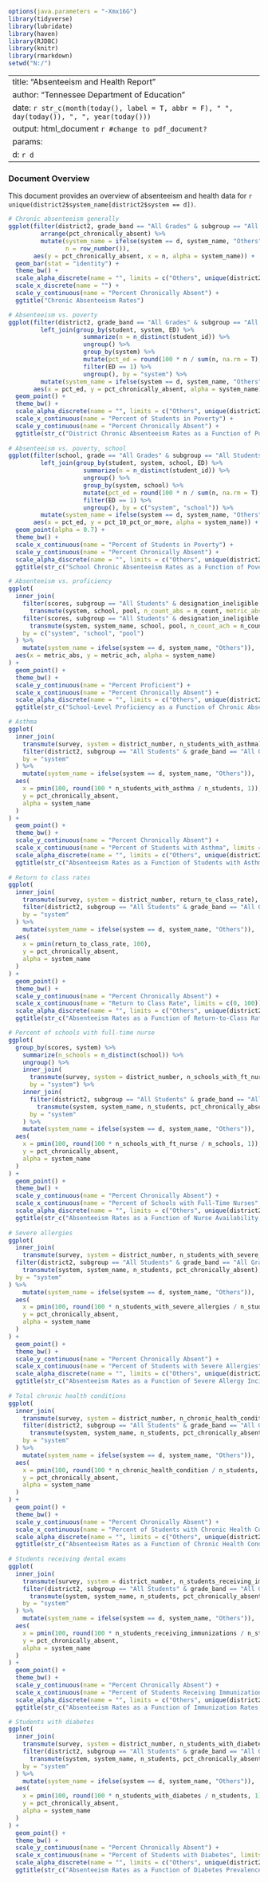 ```r
options(java.parameters = "-Xmx16G")
library(tidyverse)
library(lubridate)
library(haven)
library(RJDBC)
library(knitr)
library(rmarkdown)
setwd("N:/")

```
---
title: "Absenteeism and Health Report"
author: "Tennessee Department of Education"
date: `r str_c(month(today(), label = T, abbr = F), " ", day(today()), ", ", year(today()))`
output: html_document `r #change to pdf_document?`
params:
    d: `r d`
---

### Document Overview
This document provides an overview of absenteeism and health data for `r unique(district2$system_name[district2$system == d])`.

``` r
# Chronic absenteeism generally
ggplot(filter(district2, grade_band == "All Grades" & subgroup == "All Students") %>%
         arrange(pct_chronically_absent) %>% 
         mutate(system_name = ifelse(system == d, system_name, "Others"),
                n = row_number()),
       aes(y = pct_chronically_absent, x = n, alpha = system_name)) + 
  geom_bar(stat = "identity") + 
  theme_bw() +
  scale_alpha_discrete(name = "", limits = c("Others", unique(district2$system_name[district2$system == d]))) +
  scale_x_discrete(name = "") +
  scale_y_continuous(name = "Percent Chronically Absent") + 
  ggtitle("Chronic Absenteeism Rates")

# Absenteeism vs. poverty
ggplot(filter(district2, grade_band == "All Grades" & subgroup == "All Students") %>% 
         left_join(group_by(student, system, ED) %>% 
                     summarize(n = n_distinct(student_id)) %>% 
                     ungroup() %>% 
                     group_by(system) %>%
                     mutate(pct_ed = round(100 * n / sum(n, na.rm = T), 1)) %>% 
                     filter(ED == 1) %>% 
                     ungroup(), by = "system") %>% 
         mutate(system_name = ifelse(system == d, system_name, "Others")),
       aes(x = pct_ed, y = pct_chronically_absent, alpha = system_name)) + 
  geom_point() +
  theme_bw() + 
  scale_alpha_discrete(name = "", limits = c("Others", unique(district2$system_name[district2$system == d]))) +
  scale_x_continuous(name = "Percent of Students in Poverty") + 
  scale_y_continuous(name = "Percent Chronically Absent") +
  ggtitle(str_c("District Chronic Absenteeism Rates as a Function of Poverty, ", year(today()) - 1))
  
# Absenteeism vs. poverty, school
ggplot(filter(school, grade == "All Grades" & subgroup == "All Students") %>% 
         left_join(group_by(student, system, school, ED) %>% 
                     summarize(n = n_distinct(student_id)) %>% 
                     ungroup() %>% 
                     group_by(system, school) %>%
                     mutate(pct_ed = round(100 * n / sum(n, na.rm = T), 1)) %>% 
                     filter(ED == 1) %>% 
                     ungroup(), by = c("system", "school")) %>% 
         mutate(system_name = ifelse(system == d, system_name, "Others")), 
       aes(x = pct_ed, y = pct_10_pct_or_more, alpha = system_name)) + 
  geom_point(alpha = 0.7) +
  theme_bw() + 
  scale_x_continuous(name = "Percent of Students in Poverty") + 
  scale_y_continuous(name = "Percent Chronically Absent") +
  scale_alpha_discrete(name = "", limits = c("Others", unique(district2$system_name[district2$system == d]))) + 
  ggtitle(str_c("School Chronic Absenteeism Rates as a Function of Poverty, ", year(today()) - 1))

# Absenteeism vs. proficiency
ggplot(
  inner_join(
    filter(scores, subgroup == "All Students" & designation_ineligible == 0 & indicator == "Chronic Absenteeism") %>% 
      transmute(system, school, pool, n_count_abs = n_count, metric_abs = metric),
    filter(scores, subgroup == "All Students" & designation_ineligible == 0 & indicator == "Achievement") %>% 
      transmute(system, system_name, school, pool, n_count_ach = n_count, metric_ach = metric),
    by = c("system", "school", "pool")
  ) %>% 
    mutate(system_name = ifelse(system == d, system_name, "Others")), 
  aes(x = metric_abs, y = metric_ach, alpha = system_name)
) +
  geom_point() + 
  theme_bw() + 
  scale_y_continuous(name = "Percent Proficient") + 
  scale_x_continuous(name = "Percent Chronically Absent") +
  scale_alpha_discrete(name = "", limits = c("Others", unique(district2$system_name[district2$system == d]))) +
  ggtitle(str_c("School-Level Proficiency as a Function of Chronic Absenteeism Rates, ", year(today()) - 1))

# Asthma
ggplot(
  inner_join(
    transmute(survey, system = district_number, n_students_with_asthma),
    filter(district2, subgroup == "All Students" & grade_band == "All Grades"),
    by = "system"
  ) %>% 
    mutate(system_name = ifelse(system == d, system_name, "Others")),
  aes(
    x = pmin(100, round(100 * n_students_with_asthma / n_students, 1)), 
    y = pct_chronically_absent,
    alpha = system_name
  )
) + 
  geom_point() + 
  theme_bw() + 
  scale_y_continuous(name = "Percent Chronically Absent") + 
  scale_x_continuous(name = "Percent of Students with Asthma", limits = c(0, 100)) +
  scale_alpha_discrete(name = "", limits = c("Others", unique(district2$system_name[district2$system == d]))) +
  ggtitle(str_c("Absenteeism Rates as a Function of Students with Asthma, ", year(today()) - 1))
  
# Return to class rates
ggplot(
  inner_join(
    transmute(survey, system = district_number, return_to_class_rate),
    filter(district2, subgroup == "All Students" & grade_band == "All Grades"),
    by = "system"
  ) %>% 
    mutate(system_name = ifelse(system == d, system_name, "Others")),
  aes(
    x = pmin(return_to_class_rate, 100),
    y = pct_chronically_absent,
    alpha = system_name
  )
) + 
  geom_point() + 
  theme_bw() + 
  scale_y_continuous(name = "Percent Chronically Absent") + 
  scale_x_continuous(name = "Return to Class Rate", limits = c(0, 100)) +
  scale_alpha_discrete(name = "", limits = c("Others", unique(district2$system_name[district2$system == d]))) +
  ggtitle(str_c("Absenteeism Rates as a Function of Return-to-Class Rates, ", year(today()) - 1))

# Percent of schools with full-time nurse
ggplot(
  group_by(scores, system) %>% 
    summarize(n_schools = n_distinct(school)) %>% 
    ungroup() %>% 
    inner_join(
      transmute(survey, system = district_number, n_schools_with_ft_nurse),
      by = "system") %>% 
    inner_join(
      filter(district2, subgroup == "All Students" & grade_band == "All Grades") %>% 
        transmute(system, system_name, n_students, pct_chronically_absent),
      by = "system"
    ) %>% 
    mutate(system_name = ifelse(system == d, system_name, "Others")),
  aes(
    x = pmin(100, round(100 * n_schools_with_ft_nurse / n_schools, 1)),
    y = pct_chronically_absent,
    alpha = system_name
  )
) + 
  geom_point() + 
  theme_bw() + 
  scale_y_continuous(name = "Percent Chronically Absent") + 
  scale_x_continuous(name = "Percent of Schools with Full-Time Nurses", limits = c(0, 100)) +
  scale_alpha_discrete(name = "", limits = c("Others", unique(district2$system_name[district2$system == d]))) +
  ggtitle(str_c("Absenteeism Rates as a Function of Nurse Availability, ", year(today()) - 1))
  
# Severe allergies
ggplot(
  inner_join(
    transmute(survey, system = district_number, n_students_with_severe_allergies),
  filter(district2, subgroup == "All Students" & grade_band == "All Grades") %>% 
    transmute(system, system_name, n_students, pct_chronically_absent),
  by = "system"
) %>% 
    mutate(system_name = ifelse(system == d, system_name, "Others")),
  aes(
    x = pmin(100, round(100 * n_students_with_severe_allergies / n_students, 1)),
    y = pct_chronically_absent,
    alpha = system_name
  )
) + 
  geom_point() + 
  theme_bw() + 
  scale_y_continuous(name = "Percent Chronically Absent") + 
  scale_x_continuous(name = "Percent of Students with Severe Allergies", limits = c(0, 100)) +
  scale_alpha_discrete(name = "", limits = c("Others", unique(district2$system_name[district2$system == d]))) +
  ggtitle(str_c("Absenteeism Rates as a Function of Severe Allergy Incidence, ", year(today()) - 1))
  
# Total chronic health conditions
ggplot(
  inner_join(
    transmute(survey, system = district_number, n_chronic_health_condition),
    filter(district2, subgroup == "All Students" & grade_band == "All Grades") %>% 
      transmute(system, system_name, n_students, pct_chronically_absent),
    by = "system"
  ) %>% 
    mutate(system_name = ifelse(system == d, system_name, "Others")),
  aes(
    x = pmin(100, round(100 * n_chronic_health_condition / n_students, 1)),
    y = pct_chronically_absent,
    alpha = system_name
  )
) + 
  geom_point() + 
  theme_bw() + 
  scale_y_continuous(name = "Percent Chronically Absent") + 
  scale_x_continuous(name = "Percent of Students with Chronic Health Conditions", limits = c(0, 100)) +
  scale_alpha_discrete(name = "", limits = c("Others", unique(district2$system_name[district2$system == d]))) +
  ggtitle(str_c("Absenteeism Rates as a Function of Chronic Health Conditions, ", year(today()) - 1))
  
# Students receiving dental exams
ggplot(
  inner_join(
    transmute(survey, system = district_number, n_students_receiving_immunizations),
    filter(district2, subgroup == "All Students" & grade_band == "All Grades") %>% 
      transmute(system, system_name, n_students, pct_chronically_absent),
    by = "system"
  ) %>% 
    mutate(system_name = ifelse(system == d, system_name, "Others")),
  aes(
    x = pmin(100, round(100 * n_students_receiving_immunizations / n_students, 1)),
    y = pct_chronically_absent, 
    alpha = system_name
  )
) + 
  geom_point() + 
  theme_bw() + 
  scale_y_continuous(name = "Percent Chronically Absent") + 
  scale_x_continuous(name = "Percent of Students Receiving Immunizations", limits = c(0, 100)) +
  scale_alpha_discrete(name = "", limits = c("Others", unique(district2$system_name[district2$system == d]))) + 
  ggtitle(str_c("Absenteeism Rates as a Function of Immunization Rates, ", year(today()) - 1))

# Students with diabetes
ggplot(
  inner_join(
    transmute(survey, system = district_number, n_students_with_diabetes),
    filter(district2, subgroup == "All Students" & grade_band == "All Grades") %>% 
      transmute(system, system_name, n_students, pct_chronically_absent),
    by = "system"
  ) %>% 
    mutate(system_name = ifelse(system == d, system_name, "Others")),
  aes(
    x = pmin(100, round(100 * n_students_with_diabetes / n_students, 1)),
    y = pct_chronically_absent, 
    alpha = system_name
  )
) + 
  geom_point() + 
  theme_bw() + 
  scale_y_continuous(name = "Percent Chronically Absent") + 
  scale_x_continuous(name = "Percent of Students with Diabetes", limits = c(0, 100)) +
  scale_alpha_discrete(name = "", limits = c("Others", unique(district2$system_name[district2$system == d]))) +
  ggtitle(str_c("Absenteeism Rates as a Function of Diabetes Prevalence, ", year(today()) - 1))
  
```

